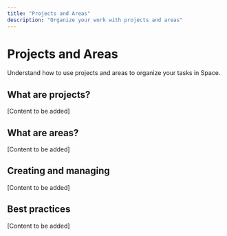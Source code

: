 ```yaml
---
title: "Projects and Areas"
description: "Organize your work with projects and areas"
---
```


# Projects and Areas

Understand how to use projects and areas to organize your tasks in Space.

## What are projects?

[Content to be added]

## What are areas?

[Content to be added]

## Creating and managing

[Content to be added]

## Best practices

[Content to be added]
